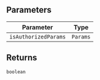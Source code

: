 ## Parameters

| Parameter            | Type     |
| -------------------- | -------- |
| `isAuthorizedParams` | `Params` |

## Returns

`boolean`
